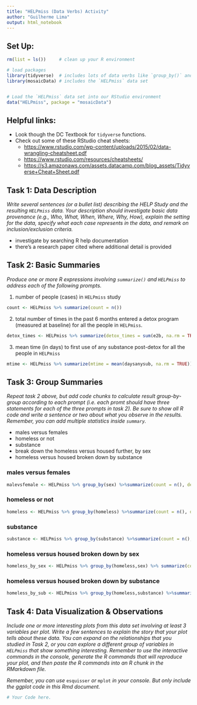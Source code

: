 ```yaml
---
title: "HELPmiss (Data Verbs) Activity"
author: "Guilherme Lima"
output: html_notebook
---
```



## Set Up:

```r
rm(list = ls())     # clean up your R environment

# load packages
library(tidyverse)  # includes lots of data verbs like `group_by()` and `summarise()`
library(mosaicData) # includes the `HELPmiss` data set 


# Load the `HELPmiss` data set into our RStudio environment
data("HELPmiss", package = "mosaicData")

```

## Helpful links: 

- Look though the DC Textbook for `tidyverse` functions. 
- Check out some of these RStudio cheat sheets:
  - <https://www.rstudio.com/wp-content/uploads/2015/02/data-wrangling-cheatsheet.pdf> 
  - <https://www.rstudio.com/resources/cheatsheets/>
  - <https://s3.amazonaws.com/assets.datacamp.com/blog_assets/Tidyverse+Cheat+Sheet.pdf>
  



## Task 1: Data Description

*Write several sentences (or a bullet list) describing the HELP Study and the resulting `HELPmiss` data.  Your description should investigate basic data provenance (e.g., Who, What, When, Where, Why, How), explain the setting for the data, specify what each case represents in the data, and remark on inclusion/exclusion criteria.* 


- investigate by searching R help documentation
- there's a research paper cited where additional detail is provided



## Task 2: Basic Summaries 

*Produce one or more R expressions involving `summarize()` and `HELPmiss` to address each of the following prompts.*

1. number of people (cases) in `HELPmiss` study

```r
count <- HELPmiss %>% summarize(count = n())
```

2. total number of times in the past 6 months entered a detox program (measured at baseline) for all the people in `HELPmiss`. 

```r
detox_times <- HELPmiss %>% summarize(detox_times = sum(e2b, na.rm = TRUE))
```


3. mean time (in days) to first use of any substance post-detox for all the people in `HELPmiss`


```r
mtime <- HELPmiss %>% summarize(mtime = mean(daysanysub, na.rm = TRUE))

```



## Task 3: Group Summaries  

*Repeat task 2 above, but add code chunks to calculate result group-by-group according to each prompt (i.e. each promt should have three statements for each of the three prompts in task 2).  Be sure to show all R code and write a sentence or two about what you observe in the results. Remember, you can add multiple statistics inside `summary`.* 


- males versus females
- homeless or not
- substance
- break down the homeless versus housed further, by sex
- homeless versus housed broken down by substance

### males versus females
```r
malevsfemale <- HELPmiss %>% group_by(sex) %>%summarize(count = n(), detox_times = sum(e2b, na.rm = TRUE), mtime = mean(daysanysub, na.rm = TRUE))

```

### homeless or not
```r
homeless <- HELPmiss %>% group_by(homeless) %>%summarize(count = n(), detox_times = sum(e2b, na.rm = TRUE), mtime = mean(daysanysub, na.rm = TRUE))

```


### substance
```r
substance <- HELPmiss %>% group_by(substance) %>%summarize(count = n(), detox_times = sum(e2b, na.rm = TRUE), mtime = mean(daysanysub, na.rm = TRUE))

```

### homeless versus housed broken down by sex
```r
homeless_by_sex <- HELPmiss %>% group_by(homeless,sex) %>% summarize(count = n(), detox_times = sum(e2b, na.rm = TRUE), mtime = mean(daysanysub, na.rm = TRUE))

```

### homeless versus housed broken down by substance
```r
homeless_by_sub <- HELPmiss %>% group_by(homeless,substance) %>%summarize(count = n(), detox_times = sum(e2b, na.rm = TRUE), mtime = mean(daysanysub, na.rm = TRUE))

```



## Task 4: Data Visualization & Observations

*Include one or more interesting plots from this data set involving at least 3 variables per plot. Write a few sentences to explain the story that your plot tells about these data.  You can expand on the relationships that you studied in Task 2, or you can explore a different group of variables in `HELPmiss` that show something interesting. Remember to use the interactive commands in the console, generate the R commands that will reproduce your plot, and then paste the R commands into an R chunk in the RMarkdown file.*  

*Remember, you can use* `esquisser` *or* `mplot` *in your console. But only include the ggplot code in this Rmd document.*


```r
# Your Code here.

```



